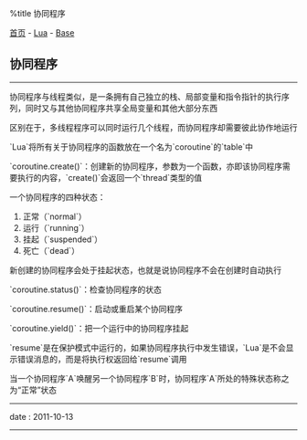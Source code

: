 %title 协同程序

[[../../../index|首页]] - [[../index|Lua]] - [[index|Base]]
==协同程序==
----
协同程序与线程类似，是一条拥有自己独立的栈、局部变量和指令指针的执行序列，同时又与其他协同程序共享全局变量和其他大部分东西

区别在于，多线程程序可以同时运行几个线程，而协同程序却需要彼此协作地运行

`Lua`将所有关于协同程序的函数放在一个名为`coroutine`的`table`中

`coroutine.create()`：创建新的协同程序，参数为一个函数，亦即该协同程序需要执行的内容，`create()`会返回一个`thread`类型的值

一个协同程序的四种状态：
# 正常（`normal`）
# 运行（`running`）
# 挂起（`suspended`）
# 死亡（`dead`）

新创建的协同程序会处于挂起状态，也就是说协同程序不会在创建时自动执行

`coroutine.status()`：检查协同程序的状态

`coroutine.resume()`：启动或重启某个协同程序

`coroutine.yield()`：把一个运行中的协同程序挂起

`resume`是在保护模式中运行的，如果协同程序执行中发生错误，`Lua`是不会显示错误消息的，而是将执行权返回给`resume`调用

当一个协同程序`A`唤醒另一个协同程序`B`时，协同程序`A`所处的特殊状态称之为“正常”状态
----
<red>date</red> : 2011-10-13
----
